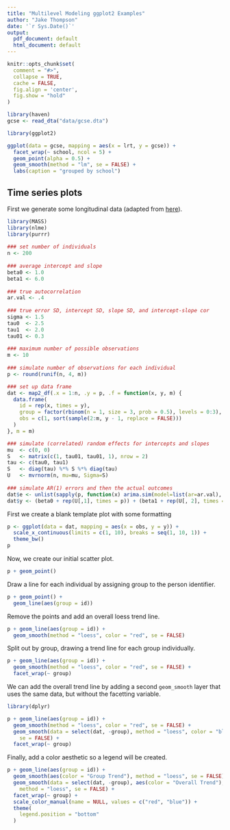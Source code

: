 ```yaml
---
title: "Multilevel Modeling ggplot2 Examples"
author: "Jake Thompson"
date: '`r Sys.Date()`'
output:
  pdf_document: default
  html_document: default
---
```


```r
knitr::opts_chunk$set(
  comment = "#>",
  collapse = TRUE,
  cache = FALSE,
  fig.align = 'center',
  fig.show = "hold"
)
```


```r
library(haven)
gcse <- read_dta("data/gcse.dta")
```

```r
library(ggplot2)

ggplot(data = gcse, mapping = aes(x = lrt, y = gcse)) +
  facet_wrap(~ school, ncol = 5) +
  geom_point(alpha = 0.5) +
  geom_smooth(method = "lm", se = FALSE) +
  labs(caption = "grouped by school")
```


## Time series plots

First we generate some longitudinal data (adapted from [here](https://hopstat.wordpress.com/2014/10/30/my-commonly-done-ggplot2-graphs/)).

```r
library(MASS)
library(nlme)
library(purrr)
 
### set number of individuals
n <- 200
 
### average intercept and slope
beta0 <- 1.0
beta1 <- 6.0
 
### true autocorrelation
ar.val <- .4
 
### true error SD, intercept SD, slope SD, and intercept-slope cor
sigma <- 1.5
tau0  <- 2.5
tau1  <- 2.0
tau01 <- 0.3
 
### maximum number of possible observations
m <- 10
 
### simulate number of observations for each individual
p <- round(runif(n, 4, m))

### set up data frame
dat <- map2_df(.x = 1:n, .y = p, .f = function(x, y, m) {
  data.frame(
    id = rep(x, times = y),
    group = factor(rbinom(n = 1, size = 3, prob = 0.5), levels = 0:3),
    obs = c(1, sort(sample(2:m, y - 1, replace = FALSE)))
  )
}, m = m)

### simulate (correlated) random effects for intercepts and slopes
mu  <- c(0, 0)
S   <- matrix(c(1, tau01, tau01, 1), nrow = 2)
tau <- c(tau0, tau1)
S   <- diag(tau) %*% S %*% diag(tau)
U   <- mvrnorm(n, mu=mu, Sigma=S)
 
### simulate AR(1) errors and then the actual outcomes
dat$e <- unlist(sapply(p, function(x) arima.sim(model=list(ar=ar.val), n=x) * sqrt(1-ar.val^2) * sigma))
dat$y <- (beta0 + rep(U[,1], times = p)) + (beta1 + rep(U[, 2], times = p)) * log(dat$obs) + dat$e
```

First we create a blank template plot with some formatting

```r
p <- ggplot(data = dat, mapping = aes(x = obs, y = y)) +
  scale_x_continuous(limits = c(1, 10), breaks = seq(1, 10, 1)) +
  theme_bw()
p
```

Now, we create our initial scatter plot.

```r
p + geom_point()
```

Draw a line for each individual by assigning group to the person identifier.

```r
p + geom_point() +
  geom_line(aes(group = id))
```

Remove the points and add an overall loess trend line.

```r
p + geom_line(aes(group = id)) +
  geom_smooth(method = "loess", color = "red", se = FALSE)
```

Split out by group, drawing a trend line for each group individually.

```r
p + geom_line(aes(group = id)) +
  geom_smooth(method = "loess", color = "red", se = FALSE) +
  facet_wrap(~ group)
```

We can add the overall trend line by adding a second `geom_smooth` layer that uses the same data, but without the facetting variable.

```r
library(dplyr)

p + geom_line(aes(group = id)) +
  geom_smooth(method = "loess", color = "red", se = FALSE) +
  geom_smooth(data = select(dat, -group), method = "loess", color = "blue",
    se = FALSE) +
  facet_wrap(~ group)
```

Finally, add a color aesthetic so a legend will be created.

```r
p + geom_line(aes(group = id)) +
  geom_smooth(aes(color = "Group Trend"), method = "loess", se = FALSE) +
  geom_smooth(data = select(dat, -group), aes(color = "Overall Trend"),
    method = "loess", se = FALSE) +
  facet_wrap(~ group) +
  scale_color_manual(name = NULL, values = c("red", "blue")) +
  theme(
    legend.position = "bottom"
  )
```

